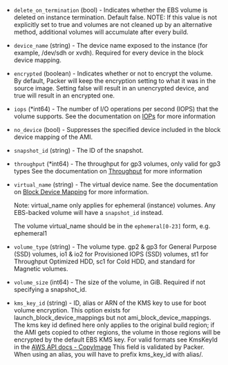 <!-- Code generated from the comments of the BlockDevice struct in builder/common/block_device.go; DO NOT EDIT MANUALLY -->

- `delete_on_termination` (bool) - Indicates whether the EBS volume is deleted on instance termination.
  Default false. NOTE: If this value is not explicitly set to true and
  volumes are not cleaned up by an alternative method, additional volumes
  will accumulate after every build.

- `device_name` (string) - The device name exposed to the instance (for example, /dev/sdh or xvdh).
  Required for every device in the block device mapping.

- `encrypted` (boolean) - Indicates whether or not to encrypt the volume. By default, Packer will
  keep the encryption setting to what it was in the source image. Setting
  false will result in an unencrypted device, and true will result in an
  encrypted one.

- `iops` (\*int64) - The number of I/O operations per second (IOPS) that the volume supports.
  See the documentation on
  [IOPs](https://docs.aws.amazon.com/AWSEC2/latest/APIReference/API_EbsBlockDevice.html)
  for more information

- `no_device` (bool) - Suppresses the specified device included in the block device mapping of
  the AMI.

- `snapshot_id` (string) - The ID of the snapshot.

- `throughput` (\*int64) - The throughput for gp3 volumes, only valid for gp3 types
  See the documentation on
  [Throughput](https://docs.aws.amazon.com/AWSEC2/latest/APIReference/API_EbsBlockDevice.html)
  for more information

- `virtual_name` (string) - The virtual device name. See the documentation on
  [Block Device Mapping](https://docs.aws.amazon.com/AWSEC2/latest/UserGuide/block-device-mapping-concepts.html)
  for more information.
  
  Note: virtual_name only applies for ephemeral (instance) volumes. Any
  EBS-backed volume will have a `snapshot_id` instead.
  
  The volume virtual_name should be in the `ephemeral[0-23]` form, e.g. ephemeral1

- `volume_type` (string) - The volume type. gp2 & gp3 for General Purpose (SSD) volumes, io1 & io2
  for Provisioned IOPS (SSD) volumes, st1 for Throughput Optimized HDD,
  sc1 for Cold HDD, and standard for Magnetic volumes.

- `volume_size` (int64) - The size of the volume, in GiB. Required if not specifying a
  snapshot_id.

- `kms_key_id` (string) - ID, alias or ARN of the KMS key to use for boot volume encryption.
  This option exists for launch_block_device_mappings but not
  ami_block_device_mappings. The kms key id defined here only applies to
  the original build region; if the AMI gets copied to other regions, the
  volume in those regions will be encrypted by the default EBS KMS key.
  For valid formats see KmsKeyId in the [AWS API docs -
  CopyImage](https://docs.aws.amazon.com/AWSEC2/latest/APIReference/API_CopyImage.html)
  This field is validated by Packer. When using an alias, you will have to
  prefix kms_key_id with alias/.

<!-- End of code generated from the comments of the BlockDevice struct in builder/common/block_device.go; -->
